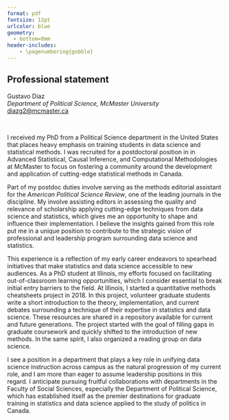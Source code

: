 ```yaml
---
format: pdf
fontsize: 12pt
urlcolor: blue
geometry:
  - bottom=0mm
header-includes:
    - \pagenumbering{gobble}
---
```

## Professional statement

Gustavo Diaz  
*Department of Political Science, McMaster University*  
<diazg2@mcmaster.ca>  
\hrule

&nbsp;

I received my PhD from a Political Science department in the United States that places heavy emphasis on training students in data science and statistical methods. I was recruited for a postdoctoral position in in Advanced Statistical, Causal Inference, and Computational Methodologies at McMaster to focus on fostering a community around the development and application of cutting-edge statistical methods in Canada. 

Part of my postdoc duties involve serving as the methods editorial assistant for the *American Political Science Review*, one of the leading journals in the discipline. My involve assisting editors in assessing the quality and relevance of scholarship applying cutting-edge techniques from data science and statistics, which gives me an opportunity to shape and influence their implementation. I believe the insights gained from this role put me in a unique position to contribute to the strategic vision of professional and leadership program surrounding data science and statistics.

This experience is a reflection of my early career endeavors to spearhead initiatives that make statistics and data science accessible to new audiences. As a PhD student at Illinois, my efforts focused on facilitating out-of-classroom learning opportunities, which I consider essential to break initial entry barriers to the field. At Illinois, I started a quantitative methods cheatsheets project in 2018. In this project, volunteer graduate students write a short introduction to the theory, implementation, and current debates surrounding a technique of their expertise in statistics and data science. These resources are shared in a repository available for current and future generations. The project started with the goal of filling gaps in graduate coursework and quickly shifted to the introduction of new methods. In the same spirit, I also organized a reading group on data science. 


I see a position in a department that plays a key role in unifying data science instruction across campus as the natural progression of my current role, and I am more than eager to assume leadership positions in this regard. I anticipate pursuing fruitful collaborations with departments in the Faculty of Social Sciences, especially the Department of Political Science, which has established itself as the premier destinations for graduate training in statistics and data science applied to the study of politics in Canada.